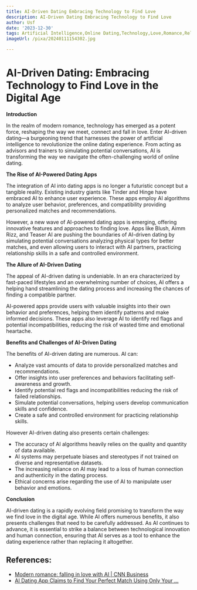 ```yaml
---
title: AI-Driven Dating Embracing Technology to Find Love
description: AI-Driven Dating Embracing Technology to Find Love
author: Usf
date: '2023-12-30'
tags: Artificial Intelligence,Online Dating,Technology,Love,Romance,Relationships
imageUrl: /pixa/20240111154302.jpg

---
```

# AI-Driven Dating: Embracing Technology to Find  Love  in the Digital Age

**Introduction**

In the realm of modern  romance, technology has emerged as a potent force, reshaping the way we meet, connect and fall in love. Enter AI-driven  dating—a burgeoning trend  that harnesses the power of artificial  intelligence  to revolutionize the online dating experience. From acting as advisors and trainers to simulating potential conversations, AI is transforming  the way we navigate the often-challenging world of online dating.

**The Rise of AI-Powered  Dating Apps**

The integration of AI into dating apps is no longer a futuristic concept but a  tangible reality. Existing industry giants like Tinder  and Hinge have embraced  AI to enhance user experience.  These apps employ AI algorithms to analyze user behavior, preferences, and compatibility  providing personalized matches and recommendations.

However, a new wave of AI-powered dating  apps is emerging, offering innovative features and approaches to finding love. Apps like Blush, Aimm Rizz, and Teaser AI are pushing the boundaries of AI-driven dating by simulating potential conversations analyzing physical  types for better matches, and even allowing users  to interact with  AI partners, practicing relationship skills in a safe and controlled environment.

**The Allure of AI-Driven Dating**

The  appeal  of  AI-driven dating is undeniable. In an era characterized by fast-paced lifestyles and an overwhelming number of choices,  AI offers a helping hand  streamlining the dating  process and increasing the chances of finding a compatible partner.

AI-powered apps provide users with  valuable insights into their own behavior  and preferences, helping them identify  patterns and make informed decisions. These apps also leverage AI to identify red  flags and potential incompatibilities,  reducing the risk of wasted time  and emotional heartache.

**Benefits and Challenges of AI-Driven  Dating**

The benefits of AI-driven dating are numerous. AI can:

- Analyze vast amounts of data to  provide personalized matches and recommendations.
- Offer insights into  user preferences and behaviors facilitating self-awareness and growth.
- Identify potential red flags and incompatibilities reducing the risk of failed relationships.
- Simulate potential conversations, helping users develop communication skills and confidence.
- Create a  safe and controlled environment for practicing relationship  skills.

However AI-driven dating also presents certain challenges:

-  The accuracy of AI algorithms heavily relies on the quality and quantity  of data available.
- AI systems may perpetuate biases and stereotypes  if not trained on diverse and representative datasets.
- The increasing reliance on AI may lead to  a loss of human connection and authenticity in the dating process.
- Ethical concerns arise regarding the use of AI to manipulate user behavior and emotions.

**Conclusion**

AI-driven dating  is  a rapidly evolving field promising  to transform the way we find love in the digital age. While AI offers numerous benefits, it also presents challenges  that need to be carefully addressed. As AI continues to advance, it is essential to strike a balance between  technological innovation and human connection, ensuring that AI serves as a tool to enhance the dating experience rather  than replacing  it  altogether.

## References:
- [Modern romance: falling in love with AI | CNN Business](https://www.cnn.com/2023/08/13/tech/ai-dating-apps/index.html)
- [AI Dating App Claims to Find Your Perfect Match Using Only Your ...](https://www.businessinsider.com/ai-dating-app-scimatch-selfie-facial-recognition-perfect-match-2023-10)
